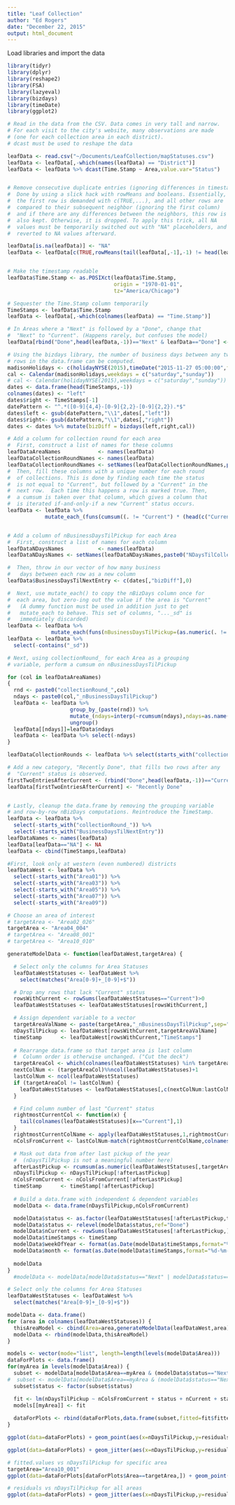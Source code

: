 ```yaml
---
title: "Leaf Collection"
author: "Ed Rogers"
date: "December 22, 2015"
output: html_document
---
```



Load libraries and import the data
```r
library(tidyr)
library(dplyr)
library(reshape2)
library(FSA)
library(lazyeval)
library(bizdays)
library(timeDate)
library(ggplot2)

# Read in the data from the CSV. Data comes in very tall and narrow.
# For each visit to the city's website, many observations are made
# (one for each collection area in each district). 
# dcast must be used to reshape the data

leafData <- read.csv("~/Documents/LeafCollection/mapStatuses.csv")
leafData <- leafData[,-which(names(leafData) == "District")]
leafData <- leafData %>% dcast(Time.Stamp ~ Area,value.var="Status")


# Remove consecutive duplicate entries (ignoring differences in timestamp)
#  Done by using a slick hack with rowMeans and booleans. Essentially,
#  the first row is demanded with c(TRUE,...), and all other rows are 
#  compared to their subsequent neighbor (ignoring the first column)
#  and if there are any differences between the neighbors, this row is
#  also kept. Otherwise, it is dropped. To apply this trick, all NA 
#  values must be temporarily switched out with "NA" placeholders, and
#  reverted to NA values afterward.

leafData[is.na(leafData)] <- "NA"
leafData <- leafData[c(TRUE,rowMeans(tail(leafData[,-1],-1) != head(leafData[,-1],-1))>0),]


# Make the timestamp readable
leafData$Time.Stamp <- as.POSIXct(leafData$Time.Stamp,
                                  origin = "1970-01-01",
                                  tz="America/Chicago")

# Sequester the Time.Stamp column temporarily
TimeStamps <- leafData$Time.Stamp
leafData <- leafData[,-which(colnames(leafData) == "Time.Stamp")]

# In Areas where a "Next" is followed by a "Done", change that 
#  "Next" to "Current". (Happens rarely, but confuses the model)
leafData[rbind("Done",head(leafData,-1))=="Next" & leafData=="Done"] <- "Current"

# Using the bizdays library, the number of business days between any two
# rows in the data.frame can be computed.
madisonHolidays <- c(holidayNYSE(2015),timeDate("2015-11-27 05:00:00",format="%Y-%m-%d %H:%M:%S",FinCenter = "NewYork"))
cal <- Calendar(madisonHolidays,weekdays = c("saturday","sunday"))
# cal <- Calendar(holidayNYSE(2015),weekdays = c("saturday","sunday"))
dates <- data.frame(head(TimeStamps,-1))
colnames(dates) <- "left"
dates$right <- TimeStamps[-1]
datePattern <- "^.*([0-9]{4,4}-[0-9]{2,2}-[0-9]{2,2}).*$"
dates$left <- gsub(datePattern,"\\1",dates[,"left"])
dates$right<- gsub(datePattern,"\\1",dates[,"right"])
dates <- dates %>% mutate(bizDiff = bizdays(left,right,cal))

# Add a column for collection round for each area
#  First, construct a list of names for these columns
leafDataAreaNames            <- names(leafData)
leafDataCollectionRoundNames <- names(leafData)
leafDataCollectionRoundNames <- setNames(leafDataCollectionRoundNames,paste0("collectionRound_",leafDataAreaNames))
#  Then, fill these columns with a unique number for each round
#  of collections. This is done by finding each time the status
#  is not equal to "Current", but followed by a "Current" in the
#  next row.  Each time this happens a row is marked true. Then,
#  a cumsum is taken over that column, which gives a column that
#  is iterated if-and-only-if a new "Current" status occurs.
leafData <- leafData %>% 
            mutate_each_(funs(cumsum((. != "Current") * (head(c("Current",.),-1) == "Current"))),leafDataCollectionRoundNames) 


# Add a column of nBusinessDaysTilPickup for each Area
#  First, construct a list of names for each column
leafDataNDaysNames           <- names(leafData)
leafDataNDaysNames <- setNames(leafDataNDaysNames,paste0("NDaysTilCollection_",leafDataAreaNames))

#  Then, throw in our vector of how many business
#   days between each row as a new column
leafData$BusinessDaysTilNextEntry <- c(dates[,"bizDiff"],0)

#  Next, use mutate_each() to copy the nBizDays column once for
#  each area, but zero-ing out the value if the area is "Current"
#   (A dummy function must be used in addition just to get 
#   mutate_each to behave. This set of columns, "..._sd" is
#   immediately discarded)
leafData <- leafData %>%
              mutate_each(funs(nBusinessDaysTilPickup=(as.numeric(. != "Current")*BusinessDaysTilNextEntry),sd=is.na),starts_with("Area"))
leafData <- leafData %>%
  select(-contains("_sd"))

# Next, using collectionRound_ for each Area as a grouping
# variable, perform a cumsum on nBusinessDaysTilPickup

for (col in leafDataAreaNames)
{
  rnd <- paste0("collectionRound_",col)
  ndays <- paste0(col,"_nBusinessDaysTilPickup")
  leafData <- leafData %>%
                    group_by_(paste(rnd)) %>%
                    mutate_(ndays=interp(~rcumsum(ndays),ndays=as.name(ndays))) %>%
                    ungroup()
  leafData[[ndays]]=leafData$ndays
  leafData <- leafData %>% select(-ndays)
}

leafDataCollectionRounds <- leafData %>% select(starts_with("collectionRound_"))

# Add a new category, "Recently Done", that fills two rows after any
#  "Current" status is observed.
firstTwoEntriesAfterCurrent <- (rbind("Done",head(leafData,-1))=="Current" | rbind("Done","Done",head(leafData,-2))=="Current") & leafData!="Current"
leafData[firstTwoEntriesAfterCurrent] <- "Recently Done"


# Lastly, cleanup the data.frame by removing the grouping variable
# and row-by-row nBizDays computations. Reintroduce the TimeStamp.
leafData <- leafData %>% 
  select(-starts_with("collectionRound_")) %>%
  select(-starts_with("BusinessDaysTilNextEntry"))
leafDataNames <- names(leafData)
leafData[leafData=="NA"] <- NA
leafData <- cbind(TimeStamps,leafData)

```

```r
#First, look only at western (even numbered) districts
leafDataWest <- leafData %>%
  select(-starts_with("Area01")) %>%
  select(-starts_with("Area03")) %>%
  select(-starts_with("Area05")) %>%
  select(-starts_with("Area07")) %>%
  select(-starts_with("Area09"))

# Choose an area of interest
# targetArea <- "Area02_026"
targetArea <- "Area04_004"
# targetArea <- "Area08_001"
# targetArea <- "Area10_010"

generateModelData <- function(leafDataWest,targetArea) {

  # Select only the columns for Area Statuses
  leafDataWestStatuses <- leafDataWest %>%
    select(matches("Area[0-9]+_[0-9]+$"))

  # Drop any rows that lack "Current" status
  rowsWithCurrent <- rowSums(leafDataWestStatuses=="Current")>0
  leafDataWestStatuses <- leafDataWestStatuses[rowsWithCurrent,]

  # Assign dependent variable to a vector
  targetAreaValName <- paste(targetArea,"_nBusinessDaysTilPickup",sep="")
  nDaysTilPickup <- leafDataWest[rowsWithCurrent,targetAreaValName]
  timeStamp      <- leafDataWest[rowsWithCurrent,"TimeStamps"]
  
  # Rearrange data.frame so that target area is last column
  #  Column order is otherwise unchanged. ("Cut the deck")
  targetAreaCol <- which(colnames(leafDataWestStatuses) %in% targetArea)
  nextColNum <- (targetAreaCol)%%ncol(leafDataWestStatuses)+1
  lastColNum <- ncol(leafDataWestStatuses)
  if (targetAreaCol != lastColNum) {
    leafDataWestStatuses <- leafDataWestStatuses[,c(nextColNum:lastColNum,1:targetAreaCol)]
  }

  # Find column number of last "Current" status
  rightmostCurrentCol <- function(x) {
    tail(colnames(leafDataWestStatuses)[x=="Current"],1)
  }
  rightmostCurrentColName <- apply(leafDataWestStatuses,1,rightmostCurrentCol)
  nColsFromCurrent <- lastColNum-match(rightmostCurrentColName,colnames(leafDataWestStatuses))

  # Mask out data from after last pickup of the year
  #  (nDaysTilPickup is not a meaningful number here)
  afterLastPickup <- rcumsum(as.numeric(leafDataWestStatuses[,targetArea]=="Current"))==0
  nDaysTilPickup <- nDaysTilPickup[!afterLastPickup]
  nColsFromCurrent <- nColsFromCurrent[!afterLastPickup]
  timeStamp      <- timeStamp[!afterLastPickup]
  
  # Build a data.frame with independent & dependent variables
  modelData <- data.frame(nDaysTilPickup,nColsFromCurrent)

  modelData$status <- as.factor(leafDataWestStatuses[!afterLastPickup,targetArea])
  modelData$status <- relevel(modelData$status,ref="Done")
  modelData$nCurrent <- rowSums(leafDataWestStatuses[!afterLastPickup,]=="Current")
  modelData$timeStamps <- timeStamp
  modelData$weekOfYear <- format(as.Date(modelData$timeStamps,format="%d-%m-%Y"),"%W")
  modelData$month <- format(as.Date(modelData$timeStamps,format="%d-%m-%Y"),"%m")
  
  modelData
}
  #modelData <- modelData[modelData$status=="Next" | modelData$status=="Done" | modelData$status=="Current",]

# Select only the columns for Area Statuses
leafDataWestStatuses <- leafDataWest %>%
  select(matches("Area[0-9]+_[0-9]+$"))

modelData <- data.frame()
for (area in colnames(leafDataWestStatuses)) {
  thisAreaModel <- cbind(Area=area,generateModelData(leafDataWest,area))
  modelData <- rbind(modelData,thisAreaModel)
}

models <- vector(mode="list", length=length(levels(modelData$Area)))
dataForPlots <- data.frame()
for(myArea in levels(modelData$Area)) {
  subset <- modelData[modelData$Area==myArea & (modelData$status=="Next" | modelData$status=="Done" | modelData$status=="Current"),]
#  subset <- modelData[modelData$Area==myArea & (modelData$status=="Next" | modelData$status=="Done" | modelData$status=="Current"),c("nDaysTilPickup","nColsFromCurrent","status","nCurrent")]
  subset$status <- factor(subset$status)

  fit <- lm(nDaysTilPickup ~ nColsFromCurrent + status + nCurrent + status*nCurrent, data=subset)
  models[[myArea]] <- fit
  
  dataForPlots <- rbind(dataForPlots,data.frame(subset,fitted=fit$fitted.values,residuals=fit$residuals))
}
```

```r
ggplot(data=dataForPlots) + geom_point(aes(x=nDaysTilPickup,y=residuals,colour=month),size=4,alpha=0.6)

ggplot(data=dataForPlots) + geom_jitter(aes(x=nDaysTilPickup,y=residuals,colour=weekOfYear),size=4)

# fitted.values vs nDaysTilPickup for specific area
targetArea="Area10_001"
ggplot(data=dataForPlots[dataForPlots$Area==targetArea,]) + geom_point(aes(x=nDaysTilPickup,y=models[[targetArea]]$fitted.values,colour=status),size=3)

# residuals vs nDaysTilPickup for all areas
ggplot(data=dataForPlots) + geom_jitter(aes(x=nDaysTilPickup,y=residuals,colour=status),size=5,alpha=0.3)
```
